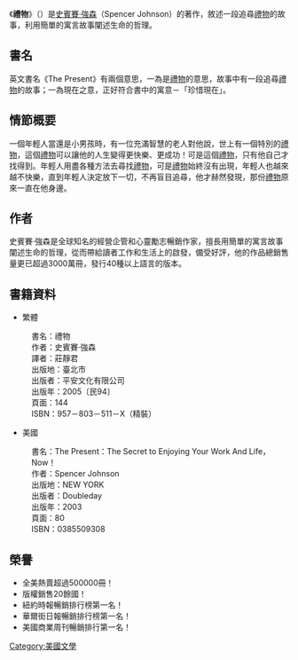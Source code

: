 {{Unreferenced|time=2019-02-08T11:01:22+00:00}}
{{Orphan|time=2014-04-05T03:45:00+00:00}}

《'''禮物'''》（{{lang-en|''The Present''}}）是[[史賓賽·強森|史賓賽·強森]]（Spencer Johnson）的著作，敘述一段追尋[[禮物|禮物]]的故事，利用簡單的寓言故事闡述生命的哲理。

==書名==
英文書名《The Present》有兩個意思，一為是[[禮物|禮物]]的意思，故事中有一段追尋[[禮物|禮物]]的故事；一為現在之意，正好符合書中的寓意－「珍惜現在」。

==情節概要==
一個年輕人當還是小男孩時，有一位充滿智慧的老人對他說，世上有一個特別的[[禮物|禮物]]，這個[[禮物|禮物]]可以讓他的人生變得更快樂、更成功！可是這個[[禮物|禮物]]，只有他自己才找得到。年輕人用盡各種方法去尋找[[禮物|禮物]]，可是[[禮物|禮物]]始終沒有出現，年輕人也越來越不快樂，直到年輕人決定放下一切，不再盲目追尋，他才赫然發現，那份[[禮物|禮物]]原來一直在他身邊。

==作者==
史賓賽·強森是全球知名的經營企管和心靈勵志暢銷作家，擅長用簡單的寓言故事闡述生命的哲理，從而帶給讀者工作和生活上的啟發，備受好評，他的作品總銷售量更已超過3000萬冊，發行40種以上語言的版本。

==書籍資料==
* 繁體
: 書名：禮物
: 作者：史賓賽·強森
: 譯者：莊靜君
: 出版地：臺北市
: 出版者：平安文化有限公司
: 出版年：2005〔民94〕
: 頁面：144
: ISBN：957－803－511－X（精裝）
* 美國
: 書名：The Present：The Secret to Enjoying Your Work And Life，Now！
: 作者：Spencer Johnson
: 出版地：NEW YORK
: 出版者：Doubleday
: 出版年：2003
: 頁面：80
: ISBN：0385509308

==榮譽==
* 全美熱賣超過500000冊！
* 版權銷售20餘國！
* 紐約時報暢銷排行榜第一名！
* 華爾街日報暢銷排行榜第一名！
* 美國商業周刊暢銷排行第一名！

[[Category:美國文學|Category:美國文學]]